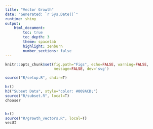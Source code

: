 ```yaml
---
title: "Vector Growth"
date: "Generated: `r Sys.Date()`"
runtime: shiny
output:
    html_document:
        toc: true
        toc_depth: 3
        theme: spacelab
        highlight: zenburn
        number_sections: false
---
```


```r

knitr::opts_chunk$set(fig.path="Figs", echo=FALSE, warning=FALSE,
                      message=FALSE, dev='svg')

```

```r

source("R/setup.R", chdir=T)

```

```r
 
hr()
h3("Subset Data", style="color: #009ACD;")
source("R/subset.R", local=T)
chooser

```

```r


```

```r

hr()
source("R/growth_vectors.R", local=T)
vecUI


```
